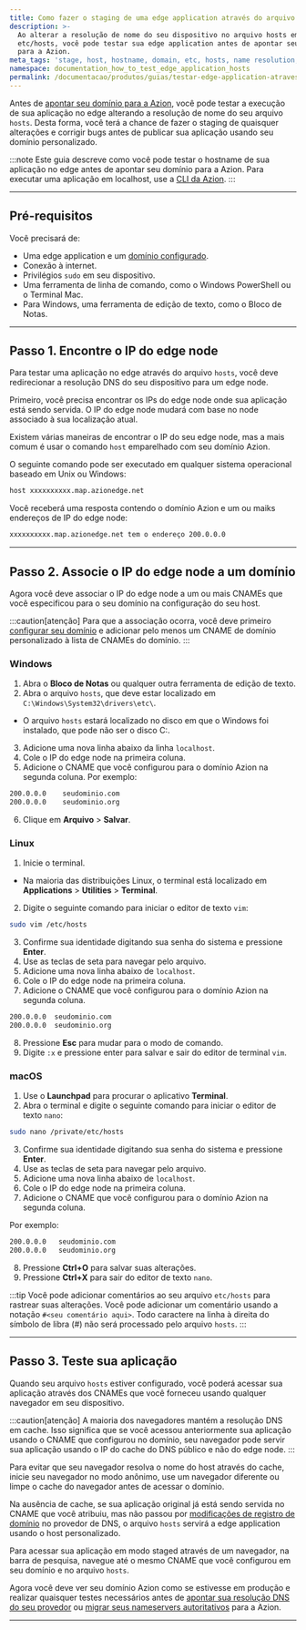 ```yaml
---
title: Como fazer o staging de uma edge application através do arquivo hosts
description: >-
  Ao alterar a resolução de nome do seu dispositivo no arquivo hosts em
  etc/hosts, você pode testar sua edge application antes de apontar seu domínio
  para a Azion.
meta_tags: 'stage, host, hostname, domain, etc, hosts, name resolution, test'
namespace: documentation_how_to_test_edge_application_hosts
permalink: /documentacao/produtos/guias/testar-edge-application-atraves-do-arquivo-hosts/
---
```


Antes de [apontar seu domínio para a Azion](/pt-br/documentacao/produtos/guias/apontar-dominio-para-a-azion/), você pode testar a execução de sua aplicação no edge alterando a resolução de nome do seu arquivo `hosts`. Desta forma, você terá a chance de fazer o staging de quaisquer alterações e corrigir bugs antes de publicar sua aplicação usando seu domínio personalizado.

:::note
Este guia descreve como você pode testar o hostname de sua aplicação no edge antes de apontar seu domínio para a Azion. Para executar uma aplicação em localhost, use a [CLI da Azion](/pt-br/documentacao/produtos/azion-cli/visao-geral/).
:::

---

## Pré-requisitos

Você precisará de:

- Uma edge application e um [domínio configurado](/pt-br/documentacao/produtos/guias/configurar-dominio/).
- Conexão à internet.
- Privilégios `sudo` em seu dispositivo.
- Uma ferramenta de linha de comando, como o Windows PowerShell ou o Terminal Mac.
- Para Windows, uma ferramenta de edição de texto, como o Bloco de Notas.

---

## Passo 1. Encontre o IP do edge node

Para testar uma aplicação no edge através do arquivo `hosts`, você deve redirecionar a resolução DNS do seu dispositivo para um edge node.

Primeiro, você precisa encontrar os IPs do edge node onde sua aplicação está sendo servida. O IP do edge node mudará com base no node associado à sua localização atual.

Existem várias maneiras de encontrar o IP do seu edge node, mas a mais comum é usar o comando `host` emparelhado com seu domínio Azion.

O seguinte comando pode ser executado em qualquer sistema operacional baseado em Unix ou Windows:

```bash
host xxxxxxxxxx.map.azionedge.net
```

Você receberá uma resposta contendo o domínio Azion e um ou maiks endereços de IP do edge node:

```bash
xxxxxxxxxx.map.azionedge.net tem o endereço 200.0.0.0
```

---

## Passo 2. Associe o IP do edge node a um domínio

Agora você deve associar o IP do edge node a um ou mais CNAMEs que você especificou para o seu domínio na configuração do seu host.

:::caution[atenção]
Para que a associação ocorra, você deve primeiro [configurar seu domínio](/pt-br/documentacao/produtos/guias/configurar-dominio/) e adicionar pelo menos um CNAME de domínio personalizado à lista de CNAMEs do domínio.
:::

### Windows

1. Abra o **Bloco de Notas** ou qualquer outra ferramenta de edição de texto.
2. Abra o arquivo `hosts`, que deve estar localizado em `C:\Windows\System32\drivers\etc\`.
  - O arquivo `hosts` estará localizado no disco em que o Windows foi instalado, que pode não ser o disco C:.
3. Adicione uma nova linha abaixo da linha `localhost`.
4. Cole o IP do edge node na primeira coluna.
5. Adicione o CNAME que você configurou para o domínio Azion na segunda coluna. Por exemplo:

  ```bash
  200.0.0.0    seudominio.com
  200.0.0.0    seudominio.org
  ```

6. Clique em **Arquivo** > **Salvar**.

### Linux

1. Inicie o terminal.
  - Na maioria das distribuições Linux, o terminal está localizado em **Applications** > **Utilities** > **Terminal**.
2. Digite o seguinte comando para iniciar o editor de texto `vim`:

  ```bash
  sudo vim /etc/hosts
  ```

3. Confirme sua identidade digitando sua senha do sistema e pressione **Enter**.
4. Use as teclas de seta para navegar pelo arquivo.
5. Adicione uma nova linha abaixo de `localhost`.
6. Cole o IP do edge node na primeira coluna.
7. Adicione o CNAME que você configurou para o domínio Azion na segunda coluna.

  ```bash
  200.0.0.0  seudominio.com
  200.0.0.0  seudominio.org
  ```

8. Pressione **Esc** para mudar para o modo de comando.
7. Digite `:x` e pressione enter para salvar e sair do editor de terminal `vim`.

### macOS

1. Use o **Launchpad** para procurar o aplicativo **Terminal**.
2. Abra o terminal e digite o seguinte comando para iniciar o editor de texto `nano`:

  ```bash
  sudo nano /private/etc/hosts
  ```

3. Confirme sua identidade digitando sua senha do sistema e pressione **Enter**.
4. Use as teclas de seta para navegar pelo arquivo.
5. Adicione uma nova linha abaixo de `localhost`.
6. Cole o IP do edge node na primeira coluna.
7. Adicione o CNAME que você configurou para o domínio Azion na segunda coluna.

Por exemplo:

```bash
200.0.0.0   seudominio.com
200.0.0.0   seudominio.org
```

8. Pressione **Ctrl+O** para salvar suas alterações.
9. Pressione **Ctrl+X** para sair do editor de texto `nano`.

:::tip
Você pode adicionar comentários ao seu arquivo `etc/hosts` para rastrear suas alterações. Você pode adicionar um comentário usando a notação `#<seu comentário aqui>`. Todo caractere na linha à direita do símbolo de libra (#) não será processado pelo arquivo `hosts`.
:::

---

## Passo 3. Teste sua aplicação

Quando seu arquivo `hosts` estiver configurado, você poderá acessar sua aplicação através dos CNAMEs que você forneceu usando qualquer navegador em seu dispositivo.

:::caution[atenção]
A maioria dos navegadores mantém a resolução DNS em cache. Isso significa que se você acessou anteriormente sua aplicação usando o CNAME que configurou no domínio, seu navegador pode servir sua aplicação usando o IP do cache do DNS público e não do edge node.
:::

Para evitar que seu navegador resolva o nome do host através do cache, inicie seu navegador no modo anônimo, use um navegador diferente ou limpe o cache do navegador antes de acessar o domínio.

Na ausência de cache, se sua aplicação original já está sendo servida no CNAME que você atribuiu, mas não passou por [modificações de registro de domínio](/pt-br/documentacao/produtos/guias/apontar-dominio-para-a-azion/#passo-2-modificar-registros-de-dominio) no provedor de DNS, o arquivo `hosts` servirá a edge application usando o host personalizado.

Para acessar sua aplicação em modo staged através de um navegador, na barra de pesquisa, navegue até o mesmo CNAME que você configurou em seu domínio e no arquivo `hosts`.

Agora você deve ver seu domínio Azion como se estivesse em produção e realizar quaisquer testes necessários antes de [apontar sua resolução DNS do seu provedor](/pt-br/documentacao/produtos/guias/apontar-dominio-para-a-azion/) ou [migrar seus nameservers autoritativos](/pt-br/documentacao/produtos/guias/migrar-ns-para-a-azion/) para a Azion.

---

